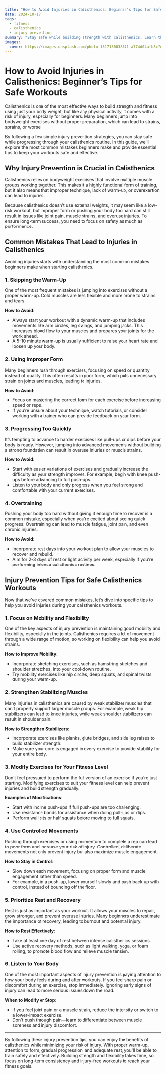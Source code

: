 ```yaml
---
title: "How to Avoid Injuries in Calisthenics: Beginner’s Tips for Safe Workouts"
date: 2024-10-17
tags:
  - fitness
  - calisthenics
  - injury prevention
summary: "Stay safe while building strength with calisthenics. Learn the key injury prevention tips for beginners, including proper form, warm-up routines, and common mistakes to avoid."
images:
  cover: https://images.unsplash.com/photo-1517130038641-a774d04afb3c?w=900&auto=format&fit=crop&q=60&ixlib=rb-4.0.3&ixid=M3wxMjA3fDB8MHxzZWFyY2h8Nnx8cmVzaXN0YW5jZSUyMGJhbmR8ZW58MHx8MHx8fDA%3D
---
```


# How to Avoid Injuries in Calisthenics: Beginner’s Tips for Safe Workouts

Calisthenics is one of the most effective ways to build strength and fitness using just your body weight, but like any physical activity, it comes with a risk of injury, especially for beginners. Many beginners jump into bodyweight exercises without proper preparation, which can lead to strains, sprains, or worse.

By following a few simple injury prevention strategies, you can stay safe while progressing through your calisthenics routine. In this guide, we’ll explore the most common mistakes beginners make and provide essential tips to keep your workouts safe and effective.

## Why Injury Prevention is Crucial in Calisthenics

Calisthenics relies on bodyweight exercises that involve multiple muscle groups working together. This makes it a highly functional form of training, but it also means that improper technique, lack of warm-up, or overexertion can lead to injuries.

Because calisthenics doesn’t use external weights, it may seem like a low-risk workout, but improper form or pushing your body too hard can still result in issues like joint pain, muscle strains, and overuse injuries. To ensure long-term success, you need to focus on safety as much as performance.

## Common Mistakes That Lead to Injuries in Calisthenics

Avoiding injuries starts with understanding the most common mistakes beginners make when starting calisthenics.

### 1. **Skipping the Warm-Up**

One of the most frequent mistakes is jumping into exercises without a proper warm-up. Cold muscles are less flexible and more prone to strains and tears.

**How to Avoid**:
- Always start your workout with a dynamic warm-up that includes movements like arm circles, leg swings, and jumping jacks. This increases blood flow to your muscles and prepares your joints for the work ahead.
- A 5-10 minute warm-up is usually sufficient to raise your heart rate and loosen up your body.

### 2. **Using Improper Form**

Many beginners rush through exercises, focusing on speed or quantity instead of quality. This often results in poor form, which puts unnecessary strain on joints and muscles, leading to injuries.

**How to Avoid**:
- Focus on mastering the correct form for each exercise before increasing speed or reps.
- If you’re unsure about your technique, watch tutorials, or consider working with a trainer who can provide feedback on your form.

### 3. **Progressing Too Quickly**

It’s tempting to advance to harder exercises like pull-ups or dips before your body is ready. However, jumping into advanced movements without building a strong foundation can result in overuse injuries or muscle strains.

**How to Avoid**:
- Start with easier variations of exercises and gradually increase the difficulty as your strength improves. For example, begin with knee push-ups before advancing to full push-ups.
- Listen to your body and only progress when you feel strong and comfortable with your current exercises.

### 4. **Overtraining**

Pushing your body too hard without giving it enough time to recover is a common mistake, especially when you're excited about seeing quick progress. Overtraining can lead to muscle fatigue, joint pain, and even chronic injuries.

**How to Avoid**:
- Incorporate rest days into your workout plan to allow your muscles to recover and rebuild.
- Aim for 2-3 days of rest or light activity per week, especially if you’re performing intense calisthenics routines.
  
## Injury Prevention Tips for Safe Calisthenics Workouts

Now that we’ve covered common mistakes, let’s dive into specific tips to help you avoid injuries during your calisthenics workouts.

### 1. **Focus on Mobility and Flexibility**

One of the key aspects of injury prevention is maintaining good mobility and flexibility, especially in the joints. Calisthenics requires a lot of movement through a wide range of motion, so working on flexibility can help you avoid strains.

**How to Improve Mobility**:
- Incorporate stretching exercises, such as hamstring stretches and shoulder stretches, into your cool-down routine.
- Try mobility exercises like hip circles, deep squats, and spinal twists during your warm-up.

### 2. **Strengthen Stabilizing Muscles**

Many injuries in calisthenics are caused by weak stabilizer muscles that can’t properly support larger muscle groups. For example, weak hip stabilizers can lead to knee injuries, while weak shoulder stabilizers can result in shoulder pain.

**How to Strengthen Stabilizers**:
- Incorporate exercises like planks, glute bridges, and side leg raises to build stabilizer strength.
- Make sure your core is engaged in every exercise to provide stability for your entire body.

### 3. **Modify Exercises for Your Fitness Level**

Don’t feel pressured to perform the full version of an exercise if you’re just starting. Modifying exercises to suit your fitness level can help prevent injuries and build strength gradually.

**Examples of Modifications**:
- Start with incline push-ups if full push-ups are too challenging.
- Use resistance bands for assistance when doing pull-ups or dips.
- Perform wall sits or half squats before moving to full squats.

### 4. **Use Controlled Movements**

Rushing through exercises or using momentum to complete a rep can lead to poor form and increase your risk of injury. Controlled, deliberate movements not only prevent injury but also maximize muscle engagement.

**How to Stay in Control**:
- Slow down each movement, focusing on proper form and muscle engagement rather than speed.
- For example, in a push-up, lower yourself slowly and push back up with control, instead of bouncing off the floor.

### 5. **Prioritize Rest and Recovery**

Rest is just as important as your workout. It allows your muscles to repair, grow stronger, and prevent overuse injuries. Many beginners underestimate the importance of recovery, leading to burnout and potential injury.

**How to Rest Effectively**:
- Take at least one day of rest between intense calisthenics sessions.
- Use active recovery methods, such as light walking, yoga, or foam rolling, to promote blood flow and relieve muscle tension.

### 6. **Listen to Your Body**

One of the most important aspects of injury prevention is paying attention to how your body feels during and after workouts. If you feel sharp pain or discomfort during an exercise, stop immediately. Ignoring early signs of injury can lead to more serious issues down the road.

**When to Modify or Stop**:
- If you feel joint pain or a muscle strain, reduce the intensity or switch to a lower-impact exercise.
- Don’t push through pain—learn to differentiate between muscle soreness and injury discomfort.

---

By following these injury prevention tips, you can enjoy the benefits of calisthenics while minimizing your risk of injury. With proper warm-up, attention to form, gradual progression, and adequate rest, you'll be able to train safely and effectively. Building strength and flexibility takes time, so focus on long-term consistency and injury-free workouts to reach your fitness goals.
